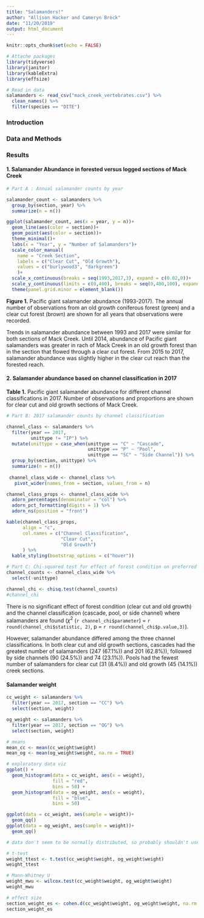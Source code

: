 ```yaml
---
title: "Salamanders!"
author: "Allison Hacker and Cameryn Brock"
date: "11/20/2019"
output: html_document
---
```


```r
knitr::opts_chunk$set(echo = FALSE)

# Attache packages
library(tidyverse)
library(janitor)
library(kableExtra)
library(effsize)

# Read in data
salamanders <- read_csv("mack_creek_vertebrates.csv") %>% 
  clean_names() %>% 
  filter(species == "DITE")
```

### Introduction
### Data and Methods
### Results

#### 1. Salamander Abundance in forested versus logged sections of Mack Creek
```r
# Part A : Annual salamander counts by year

salamander_count <- salamanders %>% 
  group_by(section, year) %>% 
  summarize(n = n())

ggplot(salamander_count, aes(x = year, y = n))+
  geom_line(aes(color = section))+
  geom_point(aes(color = section))+
  theme_minimal()+
  labs(x = "Year", y = "Number of Salamanders")+
  scale_color_manual(
    name = "Creek Section", 
    labels = c("Clear Cut", "Old Growth"),
    values = c("burlywood3", "darkgreen")
    )+
  scale_x_continuous(breaks = seq(1993,2017,3), expand = c(0.02,0))+
  scale_y_continuous(limits = c(0,400), breaks = seq(0,400,100), expand = c(0,0))+
  theme(panel.grid.minor = element_blank())

```

**Figure 1.** Pacific giant salamander abundance (1993-2017). The annual number of observations from an old growth coniferous forest (green) and a clear cut forest (brown) are shown for all years that observations were recorded.

Trends in salamander abundance between 1993 and 2017 were similar for both sections of Mack Creek. Until 2014, abundance of Pacific giant salamanders was greater in rach of Mack Creek in an old growth forest than in the section that flowed through a clear cut forest. From 2015 to 2017, salamander abundance was slightly higher in the clear cut reach than the forested reach.

#### 2. Salamander abundance based on channel classification in 2017

**Table 1.** Pacific giant salamander abundance for different channel classifications in 2017. Number of observations and proportions are shown for clear cut and old growth sections of Mack Creek.
```r
# Part B: 2017 salamander counts by channel classification

channel_class <- salamanders %>% 
  filter(year == 2017,
         unittype != "IP") %>% 
  mutate(unittype = case_when(unittype == "C" ~ "Cascade",
                              unittype == "P" ~ "Pool",
                              unittype == "SC" ~ "Side Channel")) %>% 
  group_by(section, unittype) %>% 
  summarize(n = n())
  
 channel_class_wide <- channel_class %>% 
   pivot_wider(names_from = section, values_from = n)

channel_class_props <- channel_class_wide %>% 
  adorn_percentages(denominator = "col") %>% 
  adorn_pct_formatting(digits = 1) %>% 
  adorn_ns(position = "front")

kable(channel_class_props, 
      align = "c",
      col.names = c("Channel Classification",
                    "Clear Cut",
                    "Old Growth")
      ) %>% 
  kable_styling(bootstrap_options = c("hover"))
```


```r
# Part C: Chi-squared test for effect of forest condition on preferred channel classification
channel_counts <- channel_class_wide %>% 
  select(-unittype)

channel_chi <- chisq.test(channel_counts)
#channel_chi
```
There is no significant effect of forest condition (clear cut and old growth) and the channel classification (cascade, pool, or side channel) where salamanders are found ($\chi^2$ (`r channel_chi$parameter`) = `r round(channel_chi$statistic, 2)`, p = `r round(channel_chi$p.value,3)`). 

However, salamander abundance differed among the three channel classifications. In both clear cut and old growth sections, cascades had the greatest number of salamanders (247 (67.1%)) and 201 (62.8%)), followed by side channels (90 (24.5%)) and 74 (23.1%)). Pools had the fewest number of salamanders for clear cut (31 (8.4%)) and old growth (45 (14.1%)) creek sections.

#### Salamander weight
```r
cc_weight <- salamanders %>% 
  filter(year == 2017, section == "CC") %>% 
  select(section, weight)

og_weight <- salamanders %>% 
  filter(year == 2017, section == "OG") %>% 
  select(section, weight)

# means
mean_cc <- mean(cc_weight$weight)
mean_og <- mean(og_weight$weight, na.rm = TRUE)

# exploratory data viz
ggplot() +
  geom_histogram(data = cc_weight, aes(x = weight),
                 fill = "red", 
                 bins = 50) +
  geom_histogram(data = og_weight, aes(x = weight),
                 fill = "blue",
                 bins = 50)

ggplot(data = cc_weight, aes(sample = weight))+
  geom_qq()
ggplot(data = og_weight, aes(sample = weight))+
  geom_qq()

# data don't seem to be normally distributed, so probably shouldn't use the t-test?

# t-test
weight_ttest <- t.test(cc_weight$weight, og_weight$weight)
weight_ttest

# Mann-Whitney U
weight_mwu <- wilcox.test(cc_weight$weight, og_weight$weight)
weight_mwu

# effect size
section_weight_es <- cohen.d(cc_weight$weight, og_weight$weight, na.rm = TRUE)
section_weight_es
```


